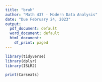 ```yaml
---
title: "bruh"
author: "Math 437 - Modern Data Analysis"
date: "Due February 24, 2023"
output:
  pdf_document: default
  word_document: default
  html_document:
    df_print: paged
---
```


```r
library(tidyverse)
library(dplyr)
library(ISLR2)

```


```r
print(Carseats)
```




















